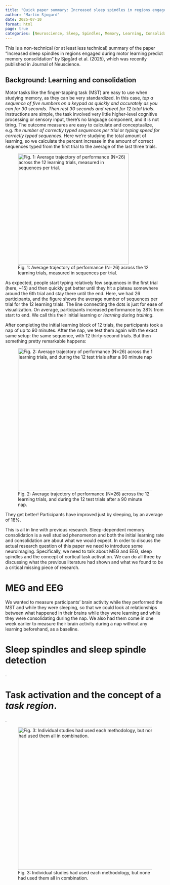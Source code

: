 ```yaml
---
title: "Quick paper summary: Increased sleep spindles in regions engaged during motor learning predict memory consolidation (2025)"
author: "Martin Sjogard"
date: 2025-07-10
format: html
page: true
categories: [Neuroscience, Sleep, Spindles, Memory, Learning, Consolidation]
---
```


This is a non-technical (or at least less technical) summary of the paper "Increased sleep spindles in regions engaged during motor learning predict memory consolidation" by Sjøgård et al. (2025), which was recently published in Journal of Neuscience.


## Background: Learning and consolidation
Motor tasks like the finger-tapping task (MST) are easy to use when studying memory, as they can be very standardized. In this case, *tap a sequence of five numbers on a keypad as quickly and accurately as you can for 30 seconds. Then rest 30 seconds and repeat for 12 total trials*. Instructions are simple, the task involved very little higher-level cognitive processing or sensory input, there's no language component, and it is not tiring. The outcome measures are easy to calculate and conceptualize, e.g. *the number of correctly typed sequences per trial* or *typing speed for correctly typed sequences*. Here we're studying the total amount of learning, so we calculate the percent increase in the amount of correct sequences typed from the first trial to the average of the last three trials.

![Fig. 1: Average trajectory of performance (N=26) across the 12 learning trials, measured in sequences per trial.](learning.png){width=350}

As expected, people start typing relatively few sequences in the first trial (here, ~15) and then quickly get better until they hit a plateau somewhere around the 6th trial and stay there until the end. Here, we had 26 participants, and the figure shows the average number of sequences per trial for the 12 learning trials. The line connecting the dots is just for ease of visualization. On average, participants increased performance by 38% from start to end. We call this their initial learning or *learning during training*. 

After completing the initial learning block of 12 trials, the participants took a nap of up to 90 minutes. After the nap, we test them again with the exact same setup: the same sequence, with 12 thirty-second trials. But then something pretty remarkable happens:

![Fig. 2: Average trajectory of performance (N=26) across the 12 learning trials, and during the 12 test trials after a 90 minute nap.](learning_and_consolidation.png){width=450}

They get better! Participants have improved just by sleeping, by an average of 18%.

This is all in line with previous research. Sleep-dependent memory consolidation is a well studied phenomenon and both the initial learning rate and consolidation are about what we would expect. In order to discuss the actual research question of this paper we need to introduce some neuroimaging. Specifically, we need to talk about MEG and EEG, sleep spindles and the concept of cortical task activation. We can do all three by discussing what the previous literature had shown and what we found to be a critical missing piece of research.

# MEG and EEG
We wanted to measure participants' brain activity while they performed the MST and while they were sleeping, so that we could look at relationships between what happened in their brains while they were learning and while they were consolidating during the nap. We also had them come in one week earlier to measure their brain activity during a nap without any learning beforehand, as a baseline.

# Sleep spindles and sleep spindle detection
.

# Task activation and the concept of a *task region*.
.

![Fig. 3: Individual studies had used each methodology, but none had used them all in combination.](venndiagram.png){width=450}





